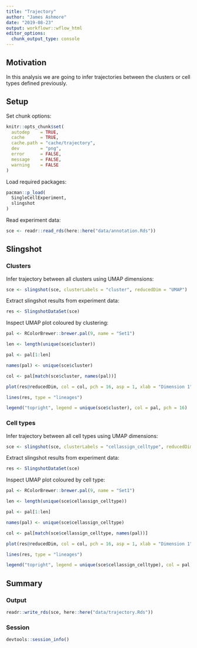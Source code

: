 ```yaml
---
title: "Trajectory"
author: "James Ashmore"
date: "2019-08-23"
output: workflowr::wflow_html
editor_options:
  chunk_output_type: console
---
```


## Motivation

In this analysis we are going to infer trajectories between the clusters or cell types defined previously.

## Setup

Set chunk options:

```r
knitr::opts_chunk$set(
  autodep    = TRUE,
  cache      = TRUE,
  cache.path = "cache/trajectory",
  dev        = "png",
  error      = FALSE,
  message    = FALSE,
  warning    = FALSE
)
```

Load required packages:

```r
pacman::p_load(
  SingleCellExperiment,
  slingshot
)
```

Read experiment data:

```r
sce <- readr::read_rds(here::here("data/annotation.Rds"))
```

## Slingshot

### Clusters

Infer trajectory between all clusters using UMAP dimensions:

```r
sce <- slingshot(sce, clusterLabels = "cluster", reducedDim = "UMAP")
```

Extract slingshot results from experiment data:

```r
res <- SlingshotDataSet(sce)
```

Inspect UMAP plot coloured by clustering:

```r
pal <- RColorBrewer::brewer.pal(9, name = "Set1")

len <- length(unique(sce$cluster))

pal <- pal[1:len]

names(pal) <- unique(sce$cluster)

col <- pal[match(sce$cluster, names(pal))]

plot(res@reducedDim, col = col, pch = 16, asp = 1, xlab = "Dimension 1", ylab = "Dimension 2")

lines(res, type = "lineages")

legend("topright", legend = unique(sce$cluster), col = pal, pch = 16)
```

### Cell types

Infer trajectory between all cell types using UMAP dimensions:

```r
sce <- slingshot(sce, clusterLabels = "cellassign_celltype", reducedDim = "UMAP")
```

Extract slingshot results from experiment data:

```r
res <- SlingshotDataSet(sce)
```

Inspect UMAP plot coloured by cell type:

```r
pal <- RColorBrewer::brewer.pal(9, name = "Set1")

len <- length(unique(sce$cellassign_celltype))

pal <- pal[1:len]

names(pal) <- unique(sce$cellassign_celltype)

col <- pal[match(sce$cellassign_celltype, names(pal))]

plot(res@reducedDim, col = col, pch = 16, asp = 1, xlab = "Dimension 1", ylab = "Dimension 2")

lines(res, type = "lineages")

legend("topright", legend = unique(sce$cellassign_celltype), col = pal, pch = 16)
```

## Summary

### Output

```r
readr::write_rds(sce, here::here("data/trajectory.Rds"))
```

### Session

```r
devtools::session_info()
```
